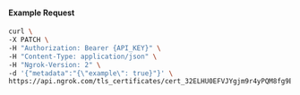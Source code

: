 #### Example Request

```bash
curl \
-X PATCH \
-H "Authorization: Bearer {API_KEY}" \
-H "Content-Type: application/json" \
-H "Ngrok-Version: 2" \
-d '{"metadata":"{\"example\": true}"}' \
https://api.ngrok.com/tls_certificates/cert_32ELHU0EFVJYgjm9r4yPQM8fg9E
```
